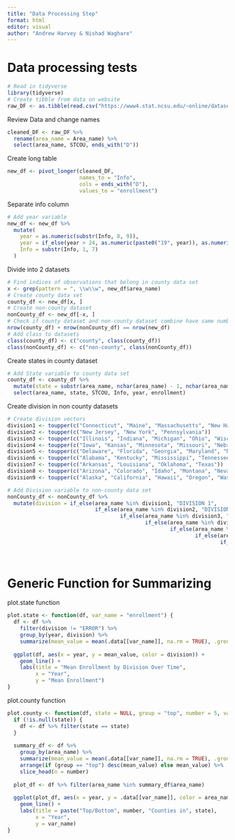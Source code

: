 ```yaml
---
title: "Data Processing Step"
format: html
editor: visual
author: "Andrew Harvey & Nishad Waghare"
---
```


# Data processing tests

```r
# Read in tidyverse
library(tidyverse)
# Create tibble from data on website
raw_DF <- as.tibble(read.csv("https://www4.stat.ncsu.edu/~online/datasets/EDU01a.csv"))
```

Review Data and change names

```r
cleaned_DF <- raw_DF %>%
  rename(area_name = Area_name) %>%
  select(area_name, STCOU, ends_with("D"))

```
Create long table

```r
new_df <- pivot_longer(cleaned_DF, 
                       names_to = "Info",
                       cols = ends_with("D"),
                       values_to = "enrollment")
```

Separate info column

```r
# Add year variable
new_df <- new_df %>%
  mutate(
    year = as.numeric(substr(Info, 8, 9)),
    year = if_else(year > 24, as.numeric(paste0("19", year)), as.numeric(paste0("20", year))),
    Info = substr(Info, 1, 7)
  )
```

Divide into 2 datasets

```r
# Find indices of observations that belong in county data set
x <- grep(pattern = ", \\w\\w", new_df$area_name)
# Create county data set
county_df <- new_df[x, ]
# Create non-county dataset
nonCounty_df <- new_df[-x, ]
# Check if county dataset and non-county dataset combine have same number of rows as new_df
nrow(county_df) + nrow(nonCounty_df) == nrow(new_df)
# Add class to datasets
class(county_df) <- c("county", class(county_df))
class(nonCounty_df) <- c("non-county", class(nonCounty_df))
```

Create states in county dataset

```r
# Add State variable to county data set
county_df <- county_df %>%
  mutate(state = substr(area_name, nchar(area_name) - 1, nchar(area_name))) %>%
  select(area_name, state, STCOU, Info, year, enrollment)
```

Create division in non county datasets

```r
# Create division vectors
division1 <- toupper(c("Connecticut", "Maine", "Massachusetts", "New Hampshire", "Rhode Island", "Vermont"))
division2 <- toupper(c("New Jersey", "New York", "Pennsylvania"))
division3 <- toupper(c("Illinois", "Indiana", "Michigan", "Ohio", "Wisconsin"))
division4 <- toupper(c("Iowa", "Kansas", "Minnesota", "Missouri", "Nebraska", "North Dakota", "South Dakota"))
division5 <- toupper(c("Delaware", "Florida", "Georgia", "Maryland", "North Carolina", "South Carolina", "Virginia", "DISTRICT OF COLUMBIA", "West Virginia"))
division6 <- toupper(c("Alabama", "Kentucky", "Mississippi", "Tennessee"))
division7 <- toupper(c("Arkansas", "Louisiana", "Oklahoma", "Texas"))
division8 <- toupper(c("Arizona", "Colorado", "Idaho", "Montana", "Nevada", "New Mexico", "Utah", "Wyoming"))
division9 <- toupper(c("Alaska", "California", "Hawaii", "Oregon", "Washington"))

# Add Division variable to non-county data set
nonCounty_df <- nonCounty_df %>%
  mutate(division = if_else(area_name %in% division1, "DIVISION 1",
                            if_else(area_name %in% division2, "DIVISION 2",
                                    if_else(area_name %in% division3, "DIVISION 3",
                                            if_else(area_name %in% division4, "DIVISION 4",
                                                    if_else(area_name %in% division5, "DIVISION 5",
                                                            if_else(area_name %in% division6, "DIVISION 6",
                                                                    if_else(area_name %in% division7, "DIVISION 7",
                                                                            if_else(area_name %in% division8, "DIVISION 8",
                                                                                    if_else(area_name %in% division9, "DIVISION 9", "ERROR"))))))))))


```
# Generic Function for Summarizing

plot.state function

```r
plot.state <- function(df, var_name = "enrollment") {
  df <- df %>%
    filter(division != "ERROR") %>%
    group_by(year, division) %>%
    summarize(mean_value = mean(.data[[var_name]], na.rm = TRUE), .groups = 'drop')
  
  ggplot(df, aes(x = year, y = mean_value, color = division)) +
    geom_line() +
    labs(title = "Mean Enrollment by Division Over Time",
         x = "Year",
         y = "Mean Enrollment")
}


```

plot.county function

```r
plot.county <- function(df, state = NULL, group = "top", number = 5, var_name = "enrollment") {
  if (!is.null(state)) {
    df <- df %>% filter(state == state)
  }
  
  summary_df <- df %>%
    group_by(area_name) %>%
    summarize(mean_value = mean(.data[[var_name]], na.rm = TRUE), .groups = 'drop') %>%
    arrange(if (group == "top") desc(mean_value) else mean_value) %>%
    slice_head(n = number)
  
  plot_df <- df %>% filter(area_name %in% summary_df$area_name)
  
  ggplot(plot_df, aes(x = year, y = .data[[var_name]], color = area_name)) +
    geom_line() +
    labs(title = paste("Top/Bottom", number, "Counties in", state),
         x = "Year",
         y = var_name)
}

```


